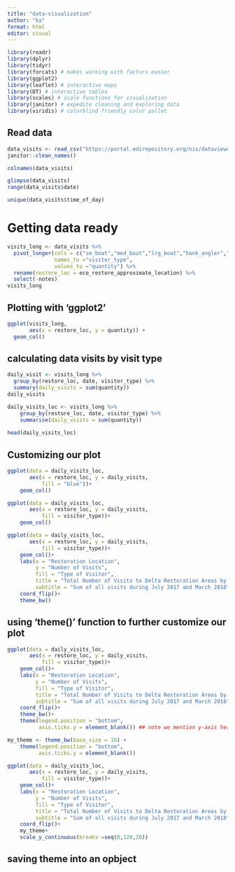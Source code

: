 ```yaml
---
title: "data-visualization"
author: "ka"
format: html
editor: visual
---
```


```r
library(readr)
library(dplyr)
library(tidyr)
library(forcats) # makes working with factors easier
library(ggplot2)
library(leaflet) # interactive maps
library(DT) # interactive tables
library(scales) # scale functions for visualization
library(janitor) # expedite cleaning and exploring data
library(viridis) # colorblind friendly color pallet
```


## Read data

```r
data_visits <- read_csv("https://portal.edirepository.org/nis/dataviewer?packageid=edi.587.1&entityid=cda8c1384af0089b506d51ad8507641f") %>%
janitor::clean_names()
```

```r
colnames(data_visits)
```


```r
glimpse(data_visits)
range(data_visits$date)

unique(data_visits$time_of_day)
```

# Getting data ready

```r

visits_long <- data_visits %>% 
  pivot_longer(cols = c("sm_boat","med_boat","lrg_boat","bank_angler","scientist","cars"),
               names_to ="visitor_type",
               values_to ="quantity") %>% 
  rename(restore_loc = eco_restore_approximate_location) %>% 
  select(-notes)
visits_long
```

## Plotting with 'ggplot2'

```r
ggplot(visits_long,
       aes(x = restore_loc, y = quantity)) +  
  geom_col()
```
## calculating data visits by visit type

```r
daily_visit <- visits_long %>% 
  group_by(restore_loc, date, visitor_type) %>% 
  summary(daily_visits = sum(quantity))
daily_visits
```
```r
daily_visits_loc <- visits_long %>%
    group_by(restore_loc, date, visitor_type) %>% 
    summarise(daily_visits = sum(quantity))
    
head(daily_visits_loc)
```




## Customizing our plot

```r
ggplot(data = daily_visits_loc,
       aes(x = restore_loc, y = daily_visits,
           fill = "blue"))+
    geom_col()
```

```r
ggplot(data = daily_visits_loc,
       aes(x = restore_loc, y = daily_visits,
           fill = visitor_type))+
    geom_col()


```


```r
ggplot(data = daily_visits_loc,
       aes(x = restore_loc, y = daily_visits,
           fill = visitor_type))+
    geom_col()+
    labs(x = "Restoration Location",
         y = "Number of Visits",
         fill = "Type of Visitor",
         title = "Total Number of Visits to Delta Restoration Areas by visitor type",
         subtitle = "Sum of all visits during July 2017 and March 2018")+
    coord_flip()+
    theme_bw()

```


## using 'theme()' function to further customize our plot

```r
ggplot(data = daily_visits_loc,
       aes(x = restore_loc, y = daily_visits,
           fill = visitor_type))+
    geom_col()+
    labs(x = "Restoration Location",
         y = "Number of Visits",
         fill = "Type of Visitor",
         title = "Total Number of Visits to Delta Restoration Areas by visitor type",
         subtitle = "Sum of all visits during July 2017 and March 2018")+
    coord_flip()+
    theme_bw()+
    theme(legend.position = "bottom",
          axis.ticks.y = element_blank()) ## note we mention y-axis here
```

```r
my_theme <- theme_bw(base_size = 16) +
    theme(legend.position = "bottom",
          axis.ticks.y = element_blank())
```


```r
ggplot(data = daily_visits_loc,
       aes(x = restore_loc, y = daily_visits,
           fill = visitor_type))+
    geom_col()+
    labs(x = "Restoration Location",
         y = "Number of Visits",
         fill = "Type of Visitor",
         title = "Total Number of Visits to Delta Restoration Areas by visitor type",
         subtitle = "Sum of all visits during July 2017 and March 2018")+
    coord_flip()+
    my_theme+
    scale_y_continuous(breaks =seq(0,120,20))
```







## saving theme into an opbject





